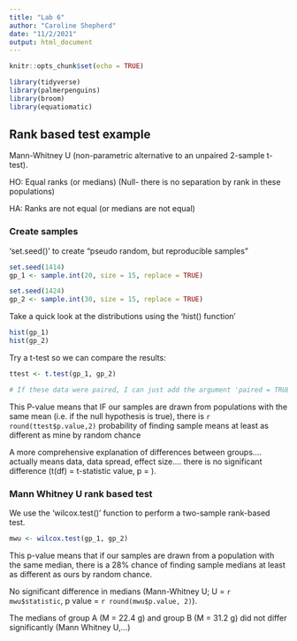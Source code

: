 ```yaml
---
title: "Lab 6"
author: "Caroline Shepherd"
date: "11/2/2021"
output: html_document
---
```


```r
knitr::opts_chunk$set(echo = TRUE)
```


```r
library(tidyverse)
library(palmerpenguins)
library(broom)
library(equatiomatic)
```

## Rank based test example

Mann-Whitney U (non-parametric alternative to an unpaired 2-sample t-test).

HO: Equal ranks (or medians)
(Null- there is no separation by rank in these populations)

HA: Ranks are not equal (or medians are not equal)


### Create samples

'set.seed()' to create "pseudo random, but reproducible samples"

```r
set.seed(1414)
gp_1 <- sample.int(20, size = 15, replace = TRUE)

set.seed(1424)
gp_2 <- sample.int(30, size = 15, replace = TRUE)
```

Take a quick look at the distributions using the 'hist() function'

```r
hist(gp_1)
hist(gp_2)
```

Try a t-test so we can compare the results:

```r
ttest <- t.test(gp_1, gp_2)

# If these data were paired, I can just add the argument 'paired = TRUE' within the t.test() function.
```

This P-value means that IF our samples are drawn from populations with the same mean (i.e. if the null hypothesis is true), there is `r round(ttest$p.value,2)` probability of finding sample means at least as different as mine by random chance

A more comprehensive explanation of differences between groups.... actually means data, data spread, effect size.... there is no significant difference (t(df) = t-statistic value, p = ).

### Mann Whitney U rank based test

We use the 'wilcox.test()' function to perform a two-sample rank-based test.

```r
mwu <- wilcox.test(gp_1, gp_2)
```

This p-value means that if our samples are drawn from a population with the same median, there is a 28% chance of finding sample medians at least as different as ours by random chance.

No significant difference in medians (Mann-Whitney U; U = `r mwu$statistic`, p value = `r round(mwu$p.value, 2)`).

The medians of group A (M = 22.4 g) and group B (M = 31.2 g) did not differ significantly (Mann Whitney U,...)





